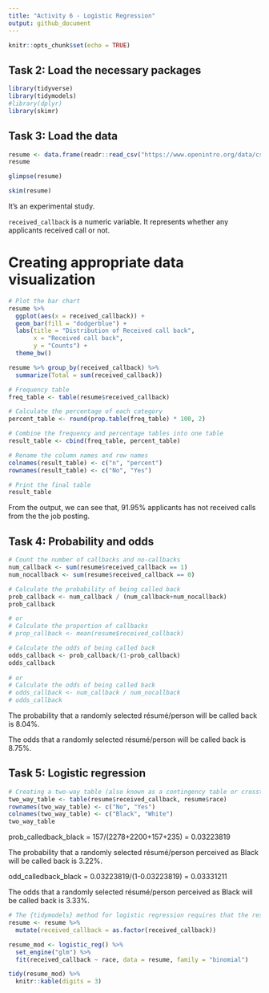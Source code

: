 ```yaml
---
title: "Activity 6 - Logistic Regression"
output: github_document
---
```


```r
knitr::opts_chunk$set(echo = TRUE)
```

## Task 2: Load the necessary packages

```r
library(tidyverse)
library(tidymodels)
#library(dplyr)
library(skimr)
```

## Task 3: Load the data 

```r
resume <- data.frame(readr::read_csv("https://www.openintro.org/data/csv/resume.csv"))
resume
```

```r
glimpse(resume)
```

```r
skim(resume)
```

It's an experimental study.

`received_callback` is a numeric variable. It represents whether any applicants received call or not.

# Creating appropriate data visualization

```r
# Plot the bar chart 
resume %>% 
  ggplot(aes(x = received_callback)) +
  geom_bar(fill = "dodgerblue") + 
  labs(title = "Distribution of Received call back",
       x = "Received call back",
       y = "Counts") +
  theme_bw() 
```

```r
resume %>% group_by(received_callback) %>% 
  summarize(Total = sum(received_callback))
```

```r
# Frequency table
freq_table <- table(resume$received_callback)

# Calculate the percentage of each category
percent_table <- round(prop.table(freq_table) * 100, 2)

# Combine the frequency and percentage tables into one table
result_table <- cbind(freq_table, percent_table)

# Rename the column names and row names
colnames(result_table) <- c("n", "percent")
rownames(result_table) <- c("No", "Yes")

# Print the final table
result_table
```

From the output, we can see that, 91.95% applicants has not received calls from the the job posting. 

## Task 4: Probability and odds

```r
# Count the number of callbacks and no-callbacks
num_callback <- sum(resume$received_callback == 1)
num_nocallback <- sum(resume$received_callback == 0)

# Calculate the probability of being called back
prob_callback <- num_callback / (num_callback+num_nocallback)
prob_callback

# or 
# Calculate the proportion of callbacks
# prop_callback <- mean(resume$received_callback)

# Calculate the odds of being called back
odds_callback <- prob_callback/(1-prob_callback)
odds_callback
 
# or 
# Calculate the odds of being called back
# odds_callback <- num_callback / num_nocallback
# odds_callback
```

The probability that a randomly selected résumé/person will be called back is 8.04%.

The odds that a randomly selected résumé/person will be called back is 8.75%.

## Task 5: Logistic regression

```r
# Creating a two-way table (also known as a contingency table or crosstable
two_way_table <- table(resume$received_callback, resume$race)
rownames(two_way_table) <- c("No", "Yes")
colnames(two_way_table) <- c("Black", "White")
two_way_table
```

prob_calledback_black = 157/(2278+2200+157+235) = 0.03223819

The probability that a randomly selected résumé/person perceived as Black will be called back is 3.22%.

odd_calledback_black = 0.03223819/(1-0.03223819) = 0.03331211

The odds that a randomly selected résumé/person perceived as Black will be called back is 3.33%.


```r
# The {tidymodels} method for logistic regression requires that the response be a factor variable
resume <- resume %>% 
  mutate(received_callback = as.factor(received_callback))

resume_mod <- logistic_reg() %>%
  set_engine("glm") %>%
  fit(received_callback ~ race, data = resume, family = "binomial")

tidy(resume_mod) %>% 
  knitr::kable(digits = 3)
```

